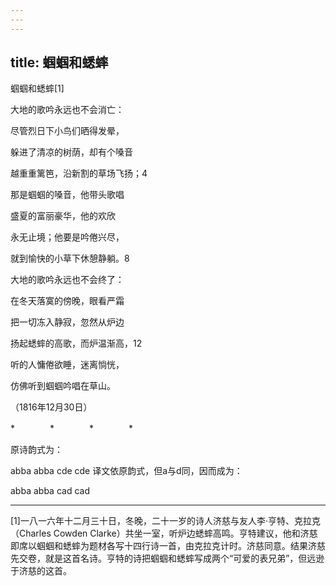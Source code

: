 ```yaml
---
---
---
```

title: 蝈蝈和蟋蟀
---



蝈蝈和蟋蟀[1]


大地的歌吟永远也不会消亡：

尽管烈日下小鸟们晒得发晕，

躲进了清凉的树荫，却有个嗓音

越重重篱笆，沿新割的草场飞扬；4





那是蝈蝈的嗓音，他带头歌唱

盛夏的富丽豪华，他的欢欣

永无止境；他要是吟倦兴尽，

就到愉快的小草下休憩静躺。8





大地的歌吟永远也不会终了：

在冬天落寞的傍晚，眼看严霜

把一切冻入静寂，忽然从炉边





扬起蟋蟀的高歌，而炉温渐高，12

听的人慵倦欲睡，迷离惝恍，

仿佛听到蝈蝈吟唱在草山。

（1816年12月30日）

*　　　　*　　　　*　　　　*

原诗韵式为：

abba abba cde cde 译文依原韵式，但a与d同，因而成为：

abba abba cad cad



* * *



[1]一八一六年十二月三十日，冬晚，二十一岁的诗人济慈与友人李·亨特、克拉克（Charles Cowden Clarke）共坐一室，听炉边蟋蟀高鸣。亨特建议，他和济慈即席以蝈蝈和蟋蟀为题材各写十四行诗一首，由克拉克计时。济慈同意。结果济慈先交卷，就是这首名诗。亨特的诗把蝈蝈和蟋蟀写成两个“可爱的表兄弟”，但远逊于济慈的这首。
